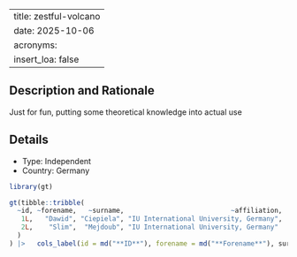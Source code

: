 
---
title: zestful-volcano
date: 2025-10-06
acronyms:
  insert_loa: false
---

## Description and Rationale

Just for fun, putting some theoretical knowledge into actual use

## Details

* Type: Independent
* Country: Germany

```r
library(gt)

gt(tibble::tribble(
  ~id, ~forename,   ~surname,                           ~affiliation,
   1L,   "Dawid", "Ciepiela", "IU International University, Germany",
   2L,    "Slim",  "Mejdoub", "IU International University, Germany"
  )
) |>   cols_label(id = md("**ID**"), forename = md("**Forename**"), surname ~ md("**Surname**"), affiliation ~ md("**Affiliation**"))
```
